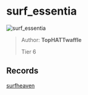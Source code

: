 
# surf_essentia

![surf_essentia](https://raw.githubusercontent.com/Sayt123/SurfMapPics/Maps-and-bonuses/csgo/surf_essentia.jpg)

> Author: **TopHATTwaffle**
>
> Tier 6

## Records

[surfheaven](https://surfheaven.eu/map/surf_essentia)
